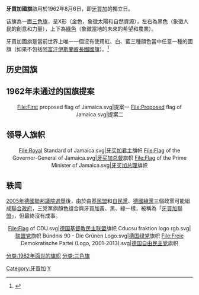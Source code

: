{{Infobox National flag
| Name = 牙買加國旗
| Type = National
| Image = Flag of Jamaica.svg
| Nickname = 
| Morenicks = 
| Use = 111100
| Proportion = 1:2
| Adoption = 1962年8月6日
| Design = 
| Image2 = Naval Ensign of Jamaica.svg
| Use2 = 000001
| Design2 = [[白船旗|白船旗]]
| Name = 牙买加国旗
| Image3 = Flag of Jamaica (3-2 aspect ratio).svg
| Nickname3 = 
| Morenicks3 = 
| Use3 = 110110
| Symbol3 = {{FIAV|110110}}<ref>{{Cite book|url=https://archive.org/details/flagsarmsacrossw0000smit/page/111|title=Flags and arms across the world|last=Whitney.|first=Smith|date=1980|publisher=McGraw-Hill|others=Smith, Whitney.|year=|isbn=9780070590946|location=New York|pages=[https://archive.org/details/flagsarmsacrossw0000smit/page/111 111]|oclc=4957064|url-access=registration}}</ref>
| Proportion3 = 3:2
| Adoption3 = 1962年8月6日
| Design3 = 
| Image4 = Flag of the Jamaica Defence Force.svg
| Use4 = 000001
| Design4 = 牙买加国防部旗
}}
'''牙買加國旗'''啟用於1962年8月6日，即[[牙買加|牙買加]]的獨立日。

该旗為一面[[三色旗|三色旗]]，呈X形（金色，象徵太陽和自然資源），左右為黑色（象徵人民的創意和力量），上下為[[綠色|綠色]]（象徵當地的未來的希望和農業）。

牙買加國旗是當前世界上唯一一個沒有使用紅、白、藍三種顔色當中任意一種的國旗（如果不包括[[阿富汗國旗|阿富汗伊斯蘭酋長國國旗]]）。<ref>{{cite web |url=https://www.worldatlas.com/flags/jamaica |title=Flags, Symbols, & Currency Of Jamaica |access-date=2021-08-24 |archive-date=2022-01-02 |archive-url=https://web.archive.org/web/20220102123820/https://www.worldatlas.com/flags/jamaica |dead-url=no }}</ref>

== 历史国旗 ==
<center>
{{Flag gallery
|Flag of Jamaica (1875–1906).svg|{{FIAV|historical}} 1875-1906
|Flag of Jamaica (1906–1957).svg|{{FIAV|historical}} 1906-1957
|Flag of Jamaica (1957–1962).svg|{{FIAV|historical}} 1957-1962
|Flag of Jamaica (1962).svg|{{FIAV|historical}} 1962
}}
</center>

== 1962年未通过的国旗提案 ==
<center><gallery>
File:First proposed flag of Jamaica.svg|提案一
File:Proposed flag of Jamaica.svg|提案二
</gallery></center>
== 领导人旗帜 ==
<center><gallery>
File:Royal Standard of Jamaica.svg|[[牙买加君主|牙买加君主]]旗帜
File:Flag of the Governor-General of Jamaica.svg|[[牙买加总督|牙买加总督]]旗帜
File:Flag of the Prime Minister of Jamaica.svg|[[牙买加总理|牙买加总理]]旗帜
</gallery></center>
== 轶闻 ==
[[2005年德國聯邦議院選舉|2005年德國聯邦議院選舉]]後，由於由[[基民盟|基民盟]]和[[自民黨|自民黨]]、[[德國綠黨|德國綠黨]]三個政黨可能組成[[聯合政府|聯合政府]]，三党黨旗顏色组合與牙買加黃、黑、綠一樣，被稱為「[[牙買加聯盟|牙買加聯盟]]」，但最終沒有成事。
<center><gallery>
File:Flag of CDU.svg|[[德国基督教民主联盟|德国基督教民主联盟]]旗帜
Cducsu fraktion logo rgb.svg|[[联盟党|联盟党]]旗帜
Bündnis 90 - Die Grünen Logo.svg|[[德国绿党|德国绿党]]旗帜
File:Freie Demokratische Partei (Logo, 2001-2013).svg|[[德国自由民主党|德国自由民主党]]旗帜
</gallery></center>
{{美洲題目|国旗}}
[[Category:牙買加|Category:牙買加]]
[[分类:1962年面世的旗帜|分类:1962年面世的旗帜]]
[[Category:國旗|Y]]
[[分类:三色旗|分类:三色旗]]